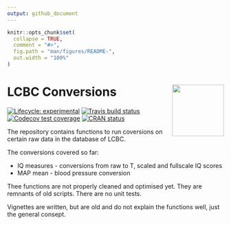 ```yaml
---
output: github_document
---
```


<!-- README.md is generated from README.Rmd. Please edit that file -->

```r
knitr::opts_chunk$set(
  collapse = TRUE,
  comment = "#>",
  fig.path = "man/figures/README-",
  out.width = "100%"
)
```
# LCBC Conversions <img src="man/figures/hex.png" align="right" alt="" width="120" />
<!-- badges: start -->
[![Lifecycle: experimental](https://img.shields.io/badge/lifecycle-experimental-orange.svg)](https://www.tidyverse.org/lifecycle/#experimental)
[![Travis build status](https://travis-ci.org/LCBC-UiO/Conversions.svg?branch=master)](https://travis-ci.org/LCBC-UiO/Conversions)
[![Codecov test coverage](https://codecov.io/gh/LCBC-UiO/Conversions/branch/master/graph/badge.svg)](https://codecov.io/gh/LCBC-UiO/Conversions?branch=master)
[![CRAN status](https://www.r-pkg.org/badges/version/Conversions)](https://CRAN.R-project.org/package=Conversions)
<!-- badges: end -->

The repository contains functions to run coversions on certain raw data in the database of LCBC.

The conversions covered so far:  

- IQ measures - conversions from raw to T, scaled and fullscale IQ scores  
- MAP mean - blood pressure conversion  

Thee functions are not properly cleaned and optimised yet. They are remnants of old scripts.
There are no unit tests.

Vignettes are written, but are old and do not explain the functions well, just the general consept.

